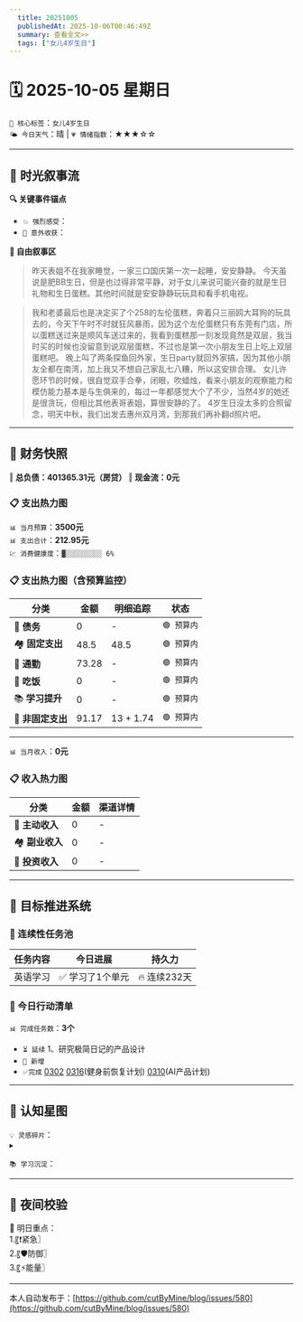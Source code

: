 ```yaml
---
  title: 20251005
  publishedAt: 2025-10-06T00:46:49Z
  summary: 查看全文>>
  tags: ["女儿4岁生日"]
---
```


# 🗓️ 2025-10-05 星期日  
`🔑 核心标签`：`女儿4岁生日`  
`🌤️ 今日天气`：晴 | `💗 情绪指数`：★★★☆☆   

---


## 🌊 **时光叙事流**
**🔍 关键事件锚点**  
- `💥 强烈感受`：         
- `🎉 意外收获`：           

**📖 自由叙事区**  
>  昨天表姐不在我家睡觉，一家三口国庆第一次一起睡，安安静静。
> 今天虽说是肥BB生日，但是也过得非常平静，对于女儿来说可能兴奋的就是生日礼物和生日蛋糕。其他时间就是安安静静玩玩具和看手机电视。

> 我和老婆最后也是决定买了个258的左伦蛋糕，奔着只三丽鸥大耳狗的玩具去的，今天下午时不时就狂风暴雨，因为这个左伦蛋糕只有东莞有门店，所以蛋糕送过来是顺风车送过来的，我看到蛋糕那一刻发现竟然是双层，我当时买的时候也没留意到说双层蛋糕，不过也是第一次小朋友生日上吃上双层蛋糕吧。
> 晚上叫了两条探鱼回外家，生日party就回外家搞，因为其他小朋友全都在南湾，加上我又不想自己家乱七八糟，所以这安排合理。
> 女儿许愿环节的时候，很自觉双手合拳，闭眼，吹蜡烛，看来小朋友的观察能力和模仿能力基本是与生俱来的，每过一年都感觉大个了不少，当然4岁的她还是很贪玩，但相比其他表哥表姐，算很安静的了。
> 4岁生日没太多的合照留念，明天中秋，我们出发去惠州双月湾，到那我们再补翻d照片吧。

---

## 💸 **财务快照**
‖ **总负债：401365.31元（房贷）**
‖ **现金流：0元**

### 📋 支出热力图

`📊 当月预算`：**3500元**  
`📊 支出合计`：**212.95元**  
`💹 消费健康度`：`▓░░░░░░░░░ 6%`  
### 📋 支出热力图（含预算监控）
| 分类         | 金额    | 明细追踪                  | 状态           |
|--------------|---------|---------------------------|----------------|
| 🏦 **债务**    | 0   |  -  | `🟢 预算内`   |
| 🏘️ **固定支出** | 48.5     |  48.5  | `🟢 预算内`     |
| 🚌 **通勤**     | 73.28   | -  | `🟢 预算内`     |
| 🍜 **吃饭**     | 0  |  -  | `🟢 预算内`   |
| 📚 **学习提升** | 0      | -     | `🟢 预算内`     |
| 🎲 **非固定支出** | 91.17   |  13 + 1.74  | `🟢 预算内`  |
---

`📊 当月收入`：**0元**  

### 📋 收入热力图
| 分类         | 金额    | 渠道详情             |
|--------------|---------|-------------------------|
| 🏦 **主动收入**  | 0                | -        |
| 🏘️ **副业收入**  | 0                | -        |
| 🚌 **投资收入**  | 0                | -        |



---

## 🎯 **目标推进系统**

### 🔄 连续性任务池
| 任务内容                | 今日进展          | 持久力     |
|-------------------------|-------------------|------------|
| 英语学习         | ✅ 学习了1个单元 | 🔥 连续232天  |




### 📌 今日行动清单

`📊 完成任务数`：**3个**  
- `⏳ 延续` 1、研究极简日记的产品设计             
- `🚩 新增`   
- `✅完成` [0302](note://WEB9685e40ae7a6464db1196641a1ffd0ee)   [0316](note://WEBc1fcc89ec3e741538b703e8017b38c9f)(健身前恢复计划)  [0310](note://WEBfc89f9187c014fbe9fab88e2d09b4bde)(AI产品计划)


---

## 🌌 **认知星图**
`💡 灵感碎片`：  
▸ 


`📚 学习沉淀`：  
>    

---

## 🌃 夜间校验

🚀 明日重点：  
1.〖❗紧急〗  
2.〖🛡️防御〗  
3.〖⚡能量〗

---
本人自动发布于：[https://github.com/cutByMine/blog/issues/580](https://github.com/cutByMine/blog/issues/580)
